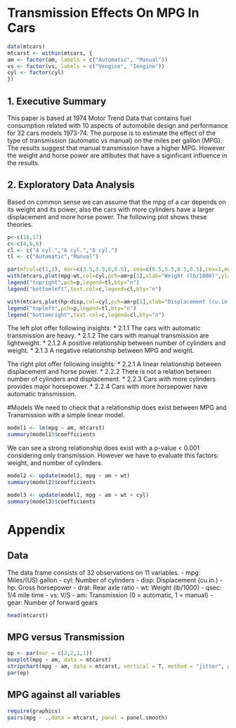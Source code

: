 Transmission Effects On MPG In Cars
====================================

```r
data(mtcars)
mtcarst <- within(mtcars, {
am <- factor(am, labels = c("Automatic", "Manual"))
vs <- factor(vs, labels = c("Vengine", "Iengine"))
cyl <- factor(cyl)
})
```

## 1. Executive Summary
This paper is based at 1974 Motor Trend Data that contains fuel consumption related with 10 aspects of automobile design and performance for 32 cars models 1973-74. The purpose is to estimate the effect of the type of transmission (automatic vs manual) on the miles per gallon (MPG). The results suggest that manual transmission have a higher MPG. However the weight and horse power are attibutes that have a siginficant influence in the results.

## 2. Exploratory Data Analysis
Based on common sense we can assume that the mpg of a car depends on its weight and its power, also the cars with more cylinders have a larger displacement and more horse power. The following plot shows these theories.

```r
p<-c(16,17)
c<-c(4,6,8)
cl <- c("4 cyl.","6 cyl.","8 cyl.")
tl <- c("Automatic","Manual")

par(mfcol=c(1,2), mar=c(3.5,3.5,0,0.5), oma=c(0.5,5.5,0.5,0.5),cex=1,mgp=c(1.7,0.5,0))
with(mtcars,plot(mpg~wt,col=cyl,pch=am+p[1],xlab="Weight (lb/1000)",ylab="Miles/(US) gallon",main=""))
legend("topright",pch=p,legend=tl,bty="n")
legend("bottomleft",text.col=c,legend=cl,bty="n")

with(mtcars,plot(hp~disp,col=cyl,pch=am+p[1],xlab="Displacement (cu.in.)",ylab="Gross Horsepower",main=""))
legend("topleft",pch=p,legend=tl,bty="n")
legend("bottomright",text.col=c,legend=cl,bty="n")
```

The left plot offer following insights:
* 2.1.1 The cars with automatic transmission are heavy.
* 2.1.2 The cars with manual transmission are lightweight.
* 2.1.2 A positive relationship between number of cylinders and weight.
* 2.1.3 A negative relationship between MPG and weight.

The right plot offer following insights:
* 2.2.1 A linear relationship between displacement and horse power.
* 2.2.2 There is not a relation between number of cylinders and displacement.
* 2.2.3 Cars with more cylinders provides major horsepower.
* 2.2.4 Cars with more horsepower have automatic transmission.

#Models
We need to check that a relationship does exist between MPG and Transmission with a simple linear model.

```r
model1 <- lm(mpg ~ am, mtcarst)
summary(model1)$coefficients
```
We can see a strong relationship does exist with a p-value < 0.001 considering only transmission. However we have to evaluate this factors: weight, and number of cylinders.

```r
model2 <- update(model1, mpg ~ am + wt)
summary(model2)$coefficients
```

```r
model3 <- update(model1, mpg ~ am + wt + cyl)
summary(model3)$coefficients
```

# Appendix
## Data
The data frame consists of 32 observations on 11 variables.
- mpg: Miles/(US) gallon
- cyl: Number of cylinders
- disp: Displacement (cu.in.)
- hp: Gross horsepower
- drat: Rear axle ratio
- wt: Weight (lb/1000)
- qsec: 1/4 mile time
- vs: V/S
- am: Transmission (0 = automatic, 1 = manual)
- gear: Number of forward gears

```r
head(mtcarst)
```


## MPG versus Transmission
```r
op <- par(mar = c(2,2,1,1))
boxplot(mpg ~ am, data = mtcarst)
stripchart(mpg ~ am, data = mtcarst, vertical = T, method = "jitter", pch = 20, add = T)
par(op)
```
## MPG against all variables
```r
require(graphics)
pairs(mpg ~ .,data = mtcarst, panel = panel.smooth)
```


